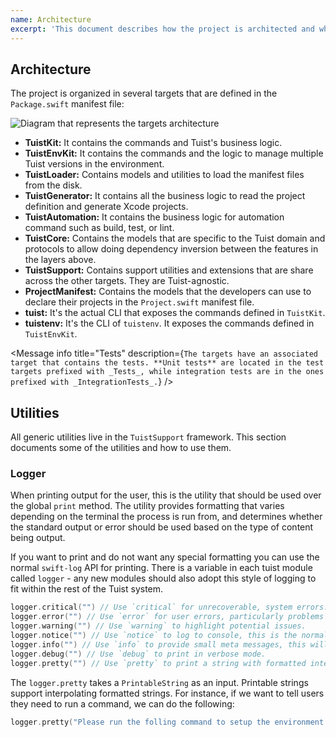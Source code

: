```yaml
---
name: Architecture
excerpt: 'This document describes how the project is architected and what are different areas of responsibilities.'
---
```


## Architecture

The project is organized in several targets that are defined in the `Package.swift` manifest file:

![Diagram that represents the targets architecture](assets/architecture.png)

- **TuistKit:** It contains the commands and Tuist's business logic.
- **TuistEnvKit:** It contains the commands and the logic to manage multiple Tuist versions in the environment.
- **TuistLoader:** Contains models and utilities to load the manifest files from the disk.
- **TuistGenerator:** It contains all the business logic to read the project definition and generate Xcode projects.
- **TuistAutomation:** It contains the business logic for automation command such as build, test, or lint.
- **TuistCore:** Contains the models that are specific to the Tuist domain and protocols to allow doing dependency inversion between the features in the layers above.
- **TuistSupport:** Contains support utilities and extensions that are share across the other targets. They are Tuist-agnostic.
- **ProjectManifest:** Contains the models that the developers can use to declare their projects in the `Project.swift` manifest file.
- **tuist:** It's the actual CLI that exposes the commands defined in `TuistKit`.
- **tuistenv:** It's the CLI of `tuistenv`. It exposes the commands defined in `TuistEnvKit`.

<Message
  info
  title="Package.swift"
  description="The Package.swift file declares the structure of our project (a Swift package) and the Swift Package Manager uses it to generate the Xcode project and provide us with a set of commands to interact with it, like 'swift build'"
/>
<Message
  info
  title="Tests"
  description={`The targets have an associated target that contains the tests. **Unit tests** are located in the test targets prefixed with _Tests_, while integration tests are in the ones prefixed with _IntegrationTests_.`}
/>

## Utilities

All generic utilities live in the `TuistSupport` framework. This section documents some of the utilities and how to use them.

### Logger

When printing output for the user, this is the utility that should be used over the global `print` method. The utility provides formatting that varies depending on the terminal the process is run from, and determines whether the standard output or error should be used based on the type of content being output.

If you want to print and do not want any special formatting you can use the normal `swift-log` API for printing. There is a variable in each tuist module called `logger` - any new modules should also adopt this style of logging to fit within the rest of the Tuist system.

```swift
logger.critical("") // Use `critical` for unrecoverable, system errors.
logger.error("") // Use `error` for user errors, particularly problems with their machine, manifest or configuration.
logger.warning("") // Use `warning` to highlight potential issues.
logger.notice("") // Use `notice` to log to console, this is the normal level of logging.
logger.info("") // Use `info` to provide small meta messages, this will be printed but won't be promenant.
logger.debug("") // Use `debug` to print in verbose mode.
logger.pretty("") // Use `pretty` to print a string with formatted interpolations, useful for highlighting certain elements in the string.
```

The `logger.pretty` takes a `PrintableString` as an input. Printable strings support interpolating formatted strings. For instance, if we want to tell users they need to run a command, we can do the following:

```swift
logger.pretty("Please run the folling command to setup the environment: \(.command("tuist up"))")
```
